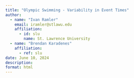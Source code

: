 ```yaml
---
title: "Olympic Swimming - Variability in Event Times"
author:
  - name: "Ivan Ramler"
    email: iramler@stlawu.edu
    affiliation:
      - id: slu
        name: St. Lawrence University
  - name: "Brendan Karadenes"
    affiliation:
      - ref: slu
date: June 10, 2024
description: 
format: html
---
```



